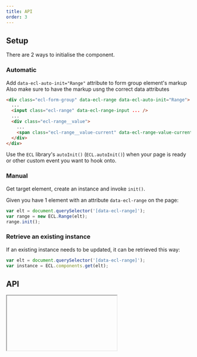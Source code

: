 ```yaml
---
title: API
order: 3
---
```



## Setup

There are 2 ways to initialise the component.

### Automatic

Add `data-ecl-auto-init="Range"` attribute to form group element's markup
Also make sure to have the markup usng the correct data attributes

```html
<div class="ecl-form-group" data-ecl-range data-ecl-auto-init="Range">
  ...
  <input class="ecl-range" data-ecl-range-input ... />
  ...
  <div class="ecl-range__value">
    ...
    <span class="ecl-range__value-current" data-ecl-range-value-current></span>
  </div>
</div>
```

Use the `ECL` library's `autoInit()` (`ECL.autoInit()`) when your page is ready or other custom event you want to hook onto.

### Manual

Get target element, create an instance and invoke `init()`.

Given you have 1 element with an attribute `data-ecl-range` on the page:

```js
var elt = document.querySelector('[data-ecl-range]');
var range = new ECL.Range(elt);
range.init();
```

### Retrieve an existing instance

If an existing instance needs to be updated, it can be retrieved this way:

```js
var elt = document.querySelector('[data-ecl-range]');
var instance = ECL.components.get(elt);
```

## API

<Iframe url="/apis/Range.html" />
